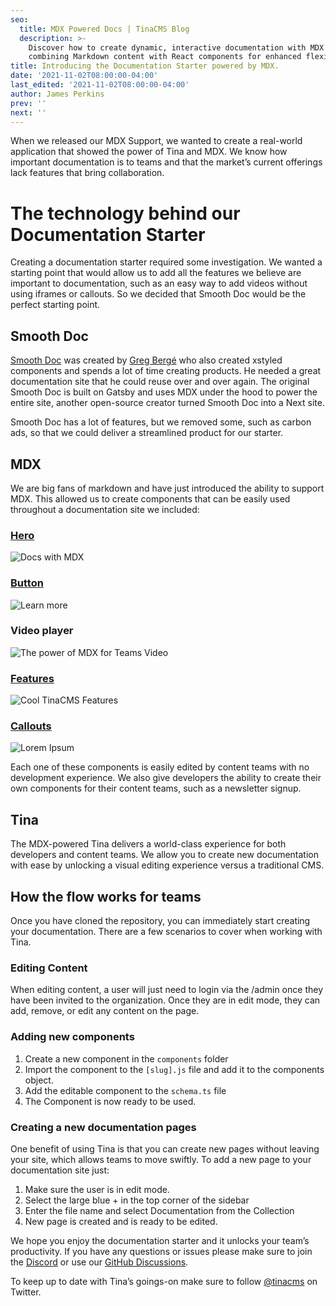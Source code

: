 ```yaml
---
seo:
  title: MDX Powered Docs | TinaCMS Blog
  description: >-
    Discover how to create dynamic, interactive documentation with MDX in Tina,
    combining Markdown content with React components for enhanced flexibility
title: Introducing the Documentation Starter powered by MDX.
date: '2021-11-02T08:00:00-04:00'
last_edited: '2021-11-02T08:00:00-04:00'
author: James Perkins
prev: ''
next: ''
---
```


When we released our MDX Support, we wanted to create a real-world application that showed the power of Tina and MDX. We know how important documentation is to teams and that the market’s current offerings lack features that bring collaboration.

<WebmEmbed embedSrc="/img/blog/mdx-powered-docs/Docs_Starter_Example.webm" />

# The technology behind our Documentation Starter

Creating a documentation starter required some investigation. We wanted a starting point that would allow us to add all the features we believe are important to documentation, such as an easy way to add videos without using iframes or callouts. So we decided that Smooth Doc would be the perfect starting point.

## Smooth Doc

[Smooth Doc](https://smooth-doc.com/) was created by [Greg Bergé](https://twitter.com/neoziro) who also created xstyled components and spends a lot of time creating products. He needed a great documentation site that he could reuse over and over again. The original Smooth Doc is built on Gatsby and uses MDX under the hood to power the entire site, another open-source creator turned Smooth Doc into a Next site.

Smooth Doc has a lot of features, but we removed some, such as carbon ads, so that we could deliver a streamlined product for our starter.

## MDX

We are big fans of markdown and have just introduced the ability to support MDX. This allowed us to create components that can be easily used throughout a documentation site we included:

### [Hero](https://github.com/tinacms/tina-docs-starter/blob/main/blocks/hero-block.js)

![Docs with MDX](/img/blog/mdx-powered-docs/docs-w-mdx.png)

### [Button](https://github.com/tinacms/tina-docs-starter/blob/main/components/Button.js)

![Learn more](/img/blog/mdx-powered-docs/learn-more.png)

### Video player

![The power of MDX for Teams Video](/img/blog/mdx-powered-docs/the-power-of-mdx-for-teams.png)

### [Features](https://github.com/tinacms/tina-docs-starter/blob/5c2448a63dea0b178eaf6b6c17ec10417c3fda78/blocks/features-block.js#L10)

![Cool TinaCMS Features](/img/blog/mdx-powered-docs/cool-tina-images.png)

### [Callouts](https://github.com/tinacms/tina-docs-starter/blob/5c2448a63dea0b178eaf6b6c17ec10417c3fda78/blocks/callout-block.js)

![Lorem Ipsum](/img/blog/mdx-powered-docs/lorem-ipsum.png)

Each one of these components is easily edited by content teams with no development experience. We also give developers the ability to create their own components for their content teams, such as a newsletter signup.

## Tina

The MDX-powered Tina delivers a world-class experience for both developers and content teams. We allow you to create new documentation with ease by unlocking a visual editing experience versus a traditional CMS.

## How the flow works for teams

Once you have cloned the repository, you can immediately start creating your documentation. There are a few scenarios to cover when working with Tina.

### Editing Content

When editing content, a user will just need to login via the /admin once they have been invited to the organization. Once they are in edit mode, they can add, remove, or edit any content on the page.

### Adding new components

1. Create a new component in the `components` folder
2. Import the component to the `[slug].js` file and add it to the components object.
3. Add the editable component to the `schema.ts` file
4. The Component is now ready to be used.

### Creating a new documentation pages

One benefit of using Tina is that you can create new pages without leaving your site, which allows teams to move swiftly. To add a new page to your documentation site just:

1. Make sure the user is in edit mode.
2. Select the large blue + in the top corner of the sidebar
3. Enter the file name and select Documentation from the Collection
4. New page is created and is ready to be edited.

We hope you enjoy the documentation starter and it unlocks your team’s productivity. If you have any questions or issues please make sure to join the [Discord](https://discord.gg/njvZZYHj2Q) or use our [GitHub Discussions](https://github.com/tinacms/tinacms/discussions).

To keep up to date with Tina’s goings-on make sure to follow [@tinacms](https://twitter.com/tinacms) on Twitter.
